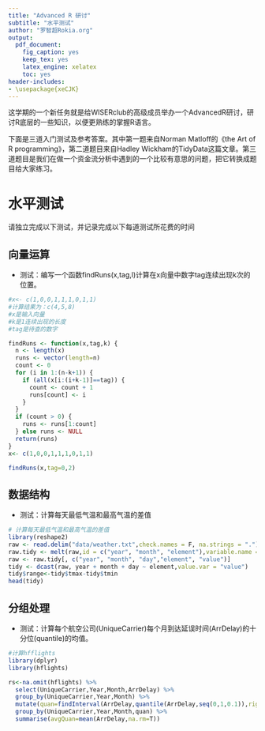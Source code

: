 ```yaml
---
title: "Advanced R 研讨"
subtitle: "水平测试"
author: "罗智超Rokia.org"
output: 
  pdf_document: 
    fig_caption: yes
    keep_tex: yes
    latex_engine: xelatex
    toc: yes
header-includes:
- \usepackage{xeCJK}
---
```


这学期的一个新任务就是给WISERclub的高级成员举办一个AdvancedR研讨，研讨R底层的一些知识，以便更熟练的掌握R语言。

下面是三道入门测试及参考答案。其中第一题来自Norman Matloff的《the Art of R programming》，第二道题目来自Hadley Wickham的TidyData这篇文章。第三道题目是我们在做一个资金流分析中遇到的一个比较有意思的问题，把它转换成题目给大家练习。


# 水平测试

请独立完成以下测试，并记录完成以下每道测试所花费的时间

## 向量运算

- 测试：编写一个函数findRuns(x,tag,l)计算在x向量中数字tag连续出现k次的位置。

```r
#x<- c(1,0,0,1,1,1,0,1,1)
#计算结果为：c(4,5,8)
#x是输入向量
#k是1连续出现的长度
#tag是待查的数字

findRuns <- function(x,tag,k) {
  n <- length(x)
  runs <- vector(length=n)
  count <- 0
  for (i in 1:(n-k+1)) {
    if (all(x[i:(i+k-1)]==tag)) {
      count <- count + 1
      runs[count] <- i
    }
  }
  if (count > 0) {
    runs <- runs[1:count]
  } else runs <- NULL
  return(runs)
}
x<- c(1,0,0,1,1,1,0,1,1)

findRuns(x,tag=0,2)


```


## 数据结构

- 测试：计算每天最低气温和最高气温的差值

```r
# 计算每天最低气温和最高气温的差值
library(reshape2)
raw <- read.delim("data/weather.txt",check.names = F, na.strings = ".")
raw.tidy <- melt(raw,id = c("year", "month", "element"),variable.name = "day", na.rm = TRUE)
raw <- raw.tidy[, c("year", "month", "day","element", "value")]
tidy <- dcast(raw, year + month + day ~ element,value.var = "value")
tidy$range<-tidy$tmax-tidy$tmin
head(tidy)
```

## 分组处理

- 测试：计算每个航空公司(UniqueCarrier)每个月到达延误时间(ArrDelay)的十分位(quantile)的均值。

```r
#计算hfflights
library(dplyr)
library(hflights)

rs<-na.omit(hflights) %>% 
  select(UniqueCarrier,Year,Month,ArrDelay) %>%
  group_by(UniqueCarrier,Year,Month) %>%
  mutate(quan=findInterval(ArrDelay,quantile(ArrDelay,seq(0,1,0.1)),rightmost.closed = TRUE)) %>% 
  group_by(UniqueCarrier,Year,Month,quan) %>%
  summarise(avgQuan=mean(ArrDelay,na.rm=T))


```

